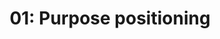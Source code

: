 ---
title: '01: Purpose positioning'
summary: 'Define FarmTech in language that endears it to potential customers.'
start: '2024-12-16'
duration: '3 days'
owner:
    image: '@uploads/avatars/kb.jpg'
    title: 'kb'
status: 'Review'
details:
    -
        title: 'Activities'
        body: |
            - Understand the problem FarmTech is trying to solve
            - Research how this problem affects potential customers
            - Craft a concise, compelling description of FarmTech's purpose
    -
        title: 'Deliverables'
        body: |
            - Succinct definition of FarmTech's purpose
            - Differentiated headline for marketing materials
            - Minimum 200-word "Purpose of FarmTech" essay
    -
        title: Readings
        body: |
            - [Why smallholder farmers are central to new food security interventions](https://www.weforum.org/stories/2022/09/smallholder-farmers-key-achieving-food-security/)
            - [What Is “Big Ag,” and Why Should You Be Worried About Them?](https://blog.ucsusa.org/karen-perry-stillerman/what-is-big-ag-and-why-should-you-be-worried-about-them/)
            - [Kindsight](https://kindsight.io/)
---